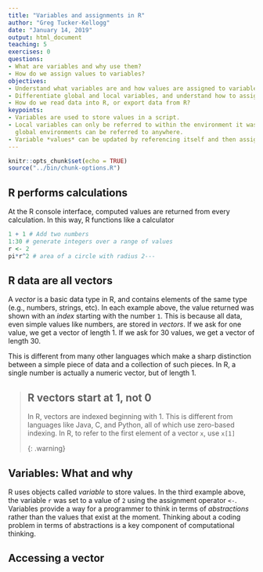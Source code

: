 ```yaml
---
title: "Variables and assignments in R"
author: "Greg Tucker-Kellogg"
date: "January 14, 2019"
output: html_document
teaching: 5
exercises: 0
questions:
- What are variables and why use them?
- How do we assign values to variables?
objectives:
- Understand what variables are and how values are assigned to variables.
- Differentiate global and local variables, and understand how to assign a variable within a function as a global variable. 
- How do we read data into R, or export data from R?
keypoints:
- Variables are used to store values in a script.
- Local variables can only be referred to within the environment it was found in, while
  global environments can be referred to anywhere.
- Variable *values* can be updated by referencing itself and then assigning the new value to itself.
---
```


```r
knitr::opts_chunk$set(echo = TRUE)
source("../bin/chunk-options.R")
```

## R performs calculations

At the R console interface, computed values are returned from every calculation. In this way, R functions like a calculator

```r
1 + 1 # Add two numbers
1:30 # generate integers over a range of values
r <- 2 
pi*r^2 # area of a circle with radius 2---

```

## R data are all vectors

A *vector* is a basic data type in R, and contains elements of the same type (e.g., numbers, strings, etc). In each example above, the value returned was shown with an *index* starting with the number `1`. This is because all data, even simple values like numbers, are stored in *vectors*. If we ask for one value, we get a vector of length 1. If we ask for 30 values, we get a vector of length 30.

This is different from many other languages which make a sharp distinction between a simple piece of data and a collection of such pieces. In R, a single number is actually a numeric vector, but of length 1.

> ## R vectors start at 1, not 0
> 
> In R, vectors are indexed beginning with 1. This is different from languages like Java, C, and
> Python, all of which use zero-based indexing. In R, to refer to the first element of a vector `x`,
> use `x[1]`
>
{: .warning}


## Variables: What and why

R uses objects called *variable* to store values. In the third example above, the variable `r` was set to a value of `2` using the assignment operator `<-`. Variables provide a way for a programmer to think in terms of *abstractions* rather than the values that exist at the moment. Thinking about a coding problem in terms of abstractions is a key component of computational thinking.

## Accessing a vector 
